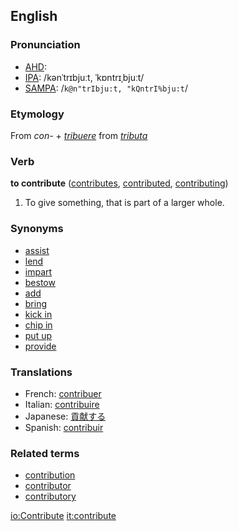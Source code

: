 ==English==

===Pronunciation===

*[[AHD]]: 
*[[IPA]]: /kənˈtrɪbjuːt, ˈkɒntrɪˌbjuːt/
*[[SAMPA]]: /<tt>k@n"trIbju:t, "kQntrI%bju:t</tt>/

===Etymology===
From {{L.}} ''con-'' + ''[[tribuere]]'' from ''[[tributa]]''

===Verb===
'''to contribute'''  ([[contributes]], [[contributed]], [[contributing]])
#To give something, that is part of a larger whole.

===Synonyms===
*[[assist]]
*[[lend]]
*[[impart]]
*[[bestow]]
*[[add]]
*[[bring]]
*[[kick in]]
*[[chip in]]
*[[put up]]
*[[provide]]

===Translations===
*French: [[contribuer]]
*Italian: [[contribuire]]
*Japanese: [[貢献]]する
*Spanish: [[contribuir]]

===Related terms===
*[[contribution]]
*[[contributor]]
*[[contributory]]

[[io:Contribute]]
[[it:contribute]]